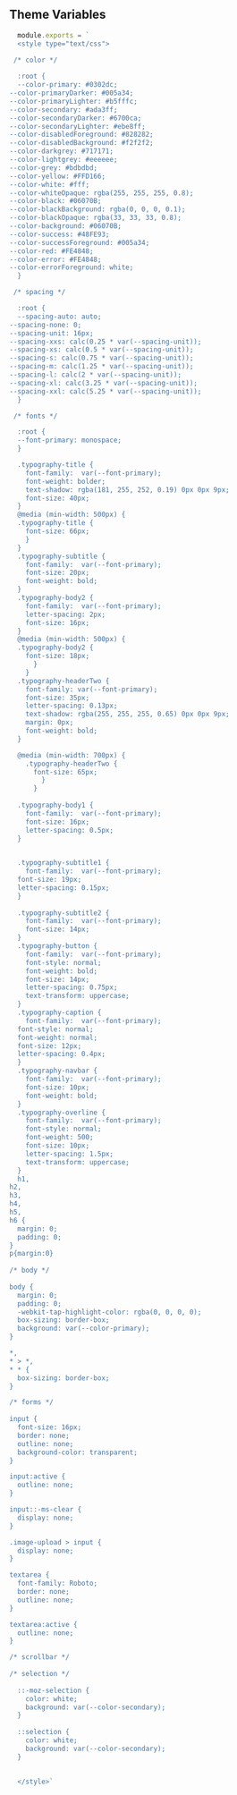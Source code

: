 
<Meta title='Theme|Variables' />

## Theme Variables

```js
  module.exports = `
  <style type="text/css">
  
 /* color */

  :root {
  --color-primary: #0302dc;
--color-primaryDarker: #005a34;
--color-primaryLighter: #b5fffc;
--color-secondary: #ada3ff;
--color-secondaryDarker: #6700ca;
--color-secondaryLighter: #ebe8ff;
--color-disabledForeground: #828282;
--color-disabledBackground: #f2f2f2;
--color-darkgrey: #717171;
--color-lightgrey: #eeeeee;
--color-grey: #bdbdbd;
--color-yellow: #FFD166;
--color-white: #fff;
--color-whiteOpaque: rgba(255, 255, 255, 0.8);
--color-black: #06070B;
--color-blackBackground: rgba(0, 0, 0, 0.1);
--color-blackOpaque: rgba(33, 33, 33, 0.8);
--color-background: #06070B;
--color-success: #48FE93;
--color-successForeground: #005a34;
--color-red: #FE4848;
--color-error: #FE4848;
--color-errorForeground: white;
  }

 /* spacing */

  :root {
  --spacing-auto: auto;
--spacing-none: 0;
--spacing-unit: 16px;
--spacing-xxs: calc(0.25 * var(--spacing-unit));
--spacing-xs: calc(0.5 * var(--spacing-unit));
--spacing-s: calc(0.75 * var(--spacing-unit));
--spacing-m: calc(1.25 * var(--spacing-unit));
--spacing-l: calc(2 * var(--spacing-unit));
--spacing-xl: calc(3.25 * var(--spacing-unit));
--spacing-xxl: calc(5.25 * var(--spacing-unit));
  }

 /* fonts */

  :root {
  --font-primary: monospace;
  }

  .typography-title {
    font-family:  var(--font-primary);
    font-weight: bolder;
    text-shadow: rgba(181, 255, 252, 0.19) 0px 0px 9px;
    font-size: 40px;
  }
  @media (min-width: 500px) {
  .typography-title {
    font-size: 66px;
    }
  }
  .typography-subtitle {
    font-family:  var(--font-primary);
    font-size: 20px;
    font-weight: bold;
  }
  .typography-body2 {
    font-family:  var(--font-primary);
    letter-spacing: 2px;
    font-size: 16px;
  }
  @media (min-width: 500px) {
  .typography-body2 {
    font-size: 18px;
      }
    }
  .typography-headerTwo {
    font-family: var(--font-primary);
    font-size: 35px;
    letter-spacing: 0.13px;
    text-shadow: rgba(255, 255, 255, 0.65) 0px 0px 9px;
    margin: 0px;
    font-weight: bold;
  }

  @media (min-width: 700px) {
    .typography-headerTwo {
      font-size: 65px;
        }
      }
  
  .typography-body1 {
    font-family:  var(--font-primary);
    font-size: 16px;
    letter-spacing: 0.5px;
  }  

  
  .typography-subtitle1 {
    font-family:  var(--font-primary);
  font-size: 19px;
  letter-spacing: 0.15px;
  }
  
  .typography-subtitle2 {
    font-family:  var(--font-primary);
    font-size: 14px;
  }
  .typography-button {
    font-family:  var(--font-primary);
    font-style: normal;
    font-weight: bold;
    font-size: 14px;
    letter-spacing: 0.75px;
    text-transform: uppercase;
  }
  .typography-caption {
    font-family:  var(--font-primary);
  font-style: normal;
  font-weight: normal;
  font-size: 12px;
  letter-spacing: 0.4px;
  }
  .typography-navbar {
    font-family:  var(--font-primary);
    font-size: 10px;
    font-weight: bold;
  }
  .typography-overline {
    font-family:  var(--font-primary);
    font-style: normal;
    font-weight: 500;
    font-size: 10px;
    letter-spacing: 1.5px;
    text-transform: uppercase;
  }
  h1,
h2,
h3,
h4,
h5,
h6 {
  margin: 0;
  padding: 0;
}
p{margin:0}
  
/* body */
      
body {
  margin: 0;
  padding: 0;
  -webkit-tap-highlight-color: rgba(0, 0, 0, 0);
  box-sizing: border-box;
  background: var(--color-primary);
}

*,
* > *,
* * {
  box-sizing: border-box;
}

/* forms */
      
input {
  font-size: 16px;
  border: none;
  outline: none;
  background-color: transparent;
}

input:active {
  outline: none;
}

input::-ms-clear {
  display: none;
}

.image-upload > input {
  display: none;
}

textarea {
  font-family: Roboto;
  border: none;
  outline: none;
}

textarea:active {
  outline: none;
}

/* scrollbar */
      
/* selection */
      
  ::-moz-selection {
    color: white;
    background: var(--color-secondary);
  }
  
  ::selection {
    color: white;
    background: var(--color-secondary);
  }

 
  </style>`
```

